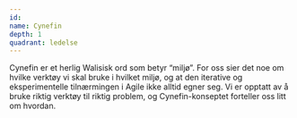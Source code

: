 ```yaml
---
id:
name: Cynefin
depth: 1
quadrant: ledelse
---
```


Cynefin er et herlig Walisisk ord som betyr “miljø”.
For oss sier det noe om hvilke verktøy vi skal bruke i hvilket miljø, og at den iterative og eksperimentelle tilnærmingen i Agile ikke alltid egner seg.
Vi er opptatt av å bruke riktig verktøy til riktig problem, og Cynefin-konseptet forteller oss litt om hvordan.
